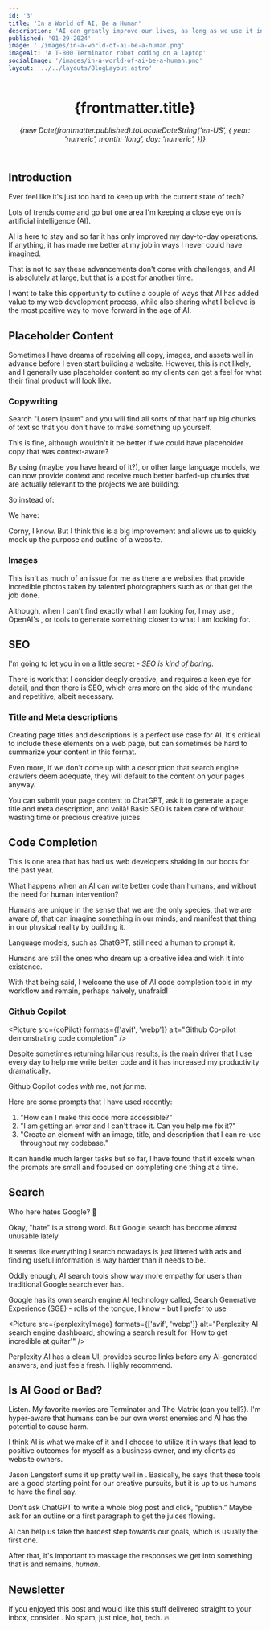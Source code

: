 ```yaml
---
id: '3'
title: 'In a World of AI, Be a Human'
description: 'AI can greatly improve our lives, as long as we use it in positive ways, and focus on our shared humanity.'
published: '01-29-2024'
image: './images/in-a-world-of-ai-be-a-human.png'
imageAlt: 'A T-800 Terminator robot coding on a laptop'
socialImage: '/images/in-a-world-of-ai-be-a-human.png'
layout: '../../layouts/BlogLayout.astro'
---
```



<header>
  <div class="header-info">
    <h1>{frontmatter.title}</h1>
    <p>
      <em>
        {new Date(frontmatter.published).toLocaleDateString('en-US', {
          year: 'numeric',
          month: 'long',
          day: 'numeric',
        })}
      </em>
    </p>
    <Picture
      src={headerImage}
      formats={['avif', 'webp']}
      alt={frontmatter.imageAlt}
      loading="eager"
    />
  </div>
</header>

## Introduction

Ever feel like it's just too hard to keep up with the current state of tech?

Lots of trends come and go but one area I'm keeping a close eye on is artificial intelligence (AI).

AI is here to stay and so far it has only improved my day-to-day operations. If anything, it has made me better at my job in ways I never could have imagined.

That is not to say these advancements don't come with challenges, and AI is absolutely <Link href="https://www.cnn.com/2024/01/15/tech/imf-global-employment-risk-ai-intl-hnk/index.html" text="affecting the workforce" newWindow={true} /> at large, but that is a post for another time.

I want to take this opportunity to outline a couple of ways that AI has added value to my web development process, while also sharing what I believe is the most positive way to move forward in the age of AI.

## Placeholder Content

Sometimes I have dreams of receiving all copy, images, and assets well in advance before I even start building a website. However, this is not likely, and I generally use placeholder content so my clients can get a feel for what their final product will look like.

### Copywriting

Search "Lorem Ipsum" and you will find all sorts of <Link href="https://loremipsum.io/" text="placeholder text generators" newWindow={true} /> that barf up big chunks of text so that you don't have to make something up yourself.

This is fine, although wouldn't it be better if we could have placeholder copy that was context-aware?

By using <Link href="https://openai.com/blog/chatgpt" text="ChatGPT" newWindow={true} /> (maybe you have heard of it?), or other large language models, we can now provide context and receive much better barfed-up chunks that are actually relevant to the projects we are building.

So instead of:

<Picture src={placeholderTextOneImage} alt="Lorem ipsum placeholder text on a website header" />

We have:

<Picture src={placeholderTextTwoImage} alt="ChatGPT placeholder text on a website header" />

Corny, I know. But I think this is a big improvement and allows us to quickly mock up the purpose and outline of a website.

### Images

This isn't as much of an issue for me as there are websites that provide incredible photos taken by talented photographers such as <Link href="https://unsplash.com/" text="Unsplash" newWindow={true} /> or <Link href="https://www.shutterstock.com/" text="Shutterstock" newWindow={true} /> that get the job done.

Although, when I can't find exactly what I am looking for, I may use <Link href="https://www.midjourney.com/" text="Midjourney" newWindow={true} />, OpenAI's <Link href="https://openai.com/dall-e-2" text="DALL-E" newWindow={true} />, or <Link href="https://www.canva.com/ai-image-generator/" text="Canva's image generation" newWindow={true} /> tools to generate something closer to what I am looking for.

## SEO

I'm going to let you in on a little secret - _SEO is kind of boring_.

There is work that I consider deeply creative, and requires a keen eye for detail, and then there is SEO, which errs more on the side of the mundane and repetitive, albeit necessary.

### Title and Meta descriptions

Creating page titles and descriptions is a perfect use case for AI. It's critical to include these elements on a web page, but can sometimes be hard to summarize your content in this format.

Even more, if we don't come up with a description that search engine crawlers deem adequate, they will default to the content on your pages anyway.

You can submit your page content to ChatGPT, ask it to generate a page title and meta description, and voilà! Basic SEO is taken care of without wasting time or precious creative juices.

## Code Completion

This is one area that has had us web developers shaking in our boots for the past year.

What happens when an AI can write better code than humans, and without the need for human intervention?

Humans are unique in the sense that we are the only species, that we are aware of, that can imagine something in our minds, and manifest that thing in our physical reality by building it.

Language models, such as ChatGPT, still need a human to prompt it.

Humans are still the ones who dream up a creative idea and wish it into existence.

With that being said, I welcome the use of AI code completion tools in my workflow and remain, perhaps naively, unafraid!

<Picture src={morpheusGif} alt="Morpheus from The Matrix" />

### Github Copilot

<Picture
  src={coPilot}
  formats={['avif', 'webp']}
  alt="Github Co-pilot demonstrating code completion"
/>

Despite sometimes returning hilarious results, <Link href="https://github.com/features/copilot" text="Github Copilot" newWindow={true} /> is the main
driver that I use every day to help me write better code and it has increased my productivity dramatically.

Github Copilot codes _with_ me, not _for_ me.

Here are some prompts that I have used recently:

1. "How can I make this code more accessible?"
2. "I am getting an error and I can't trace it. Can you help me fix it?"
3. "Create an element with an image, title, and description that I can re-use throughout my codebase."

It can handle much larger tasks but so far, I have found that it excels when the prompts are small and focused on completing one thing at a time.

## Search

Who here hates Google? 👋

Okay, "hate" is a strong word. But Google search has become almost unusable lately.

It seems like everything I search nowadays is just littered with ads and finding useful information is way harder than it needs to be.

Oddly enough, AI search tools show way more empathy for users than traditional Google search ever has.

Google has its own search engine AI technology called, Search Generative Experience (SGE) - rolls of the tongue, I know - but I prefer to use <Link href="https://www.perplexity.ai/" text="Perplexity AI" newWindow={true} />

<Picture
  src={perplexityImage}
  formats={['avif', 'webp']}
  alt="Perplexity AI search engine dashboard, showing a search result for 'How to get incredible at guitar'"
/>

Perplexity AI has a clean UI, provides source links before any AI-generated answers, and just feels fresh. Highly recommend.

## Is AI Good or Bad?

Listen. My favorite movies are Terminator and The Matrix (can you tell?). I'm hyper-aware that humans can be our own worst enemies and AI has the potential to cause harm.

I think AI is what we make of it and I choose to utilize it in ways that lead to positive outcomes for myself as a business owner, and my clients as website owners.

Jason Lengstorf sums it up pretty well in <Link href="https://www.youtube.com/watch?v=Zts_IhrgT4E&t=12s" text="this video" newWindow={true} />. Basically, he says that these tools are a good starting point for our creative pursuits, but it is up to us humans to have the final say.

Don't ask ChatGPT to write a whole blog post and click, "publish." Maybe ask for an outline or a first paragraph to get the juices flowing.

AI can help us take the hardest step towards our goals, which is usually the first one.

After that, it's important to massage the responses we get into something that is and remains, _human._

## Newsletter

If you enjoyed this post and would like this stuff delivered straight to your inbox, consider <Link href="https://wavelandweb.com/subscribe" text="subscribing to my newsletter" />. No spam, just nice, hot, tech. 🔥

